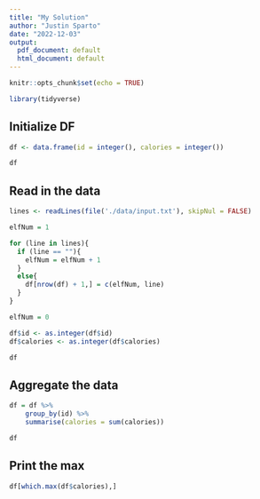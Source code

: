```yaml
---
title: "My Solution"
author: "Justin Sparto"
date: "2022-12-03"
output:
  pdf_document: default
  html_document: default
---
```


```r
knitr::opts_chunk$set(echo = TRUE)

library(tidyverse)
```

##  Initialize DF
```r
df <- data.frame(id = integer(), calories = integer())

df
```

## Read in the data
```r
lines <- readLines(file('./data/input.txt'), skipNul = FALSE)

elfNum = 1

for (line in lines){
  if (line == ""){
    elfNum = elfNum + 1
  }
  else{
    df[nrow(df) + 1,] = c(elfNum, line)
  }
}

elfNum = 0

df$id <- as.integer(df$id)
df$calories <- as.integer(df$calories)

df
```
## Aggregate the data
```r
df = df %>% 
    group_by(id) %>% 
    summarise(calories = sum(calories))

df
```

## Print the max
```r
df[which.max(df$calories),]
```

